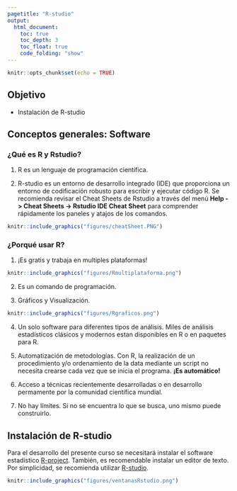 ```yaml
---
pagetitle: "R-studio"
output:
  html_document:
    toc: true
    toc_depth: 3
    toc_float: true
    code_folding: "show"
---
```


```r
knitr::opts_chunk$set(echo = TRUE)
```

## Objetivo {.unnumbered .objectives}

- Instalación de R-studio

## Conceptos generales: Software

### ¿Qué es R y Rstudio?

1. R es un lenguaje de programación científica.

2. R-studio es un entorno de desarrollo integrado (IDE) que proporciona un entorno de codificación robusto para escribir y ejecutar código R. Se recomienda revisar el Cheat Sheets de Rstudio a través del menú **Help -> Cheat Sheets -> Rstudio IDE Cheat Sheet** para comprender rápidamente los paneles y atajos de los comandos.


```r
knitr::include_graphics("figures/cheatSheet.PNG")
```

### ¿Porqué usar R?

1. ¡Es gratis y trabaja en multiples plataformas!

```r
knitr::include_graphics("figures/Rmultiplataforma.png")
```

2. Es un comando de programación.

3. Gráficos y Visualización.

```r
knitr::include_graphics("figures/Rgraficos.png")
```

4. Un solo software para diferentes tipos de análisis. Miles de análisis estadísticos clásicos y modernos estan disponibles en R o en paquetes para R.

5. Automatización de metodologías. Con R, la realización de un procedimiento y/o ordenamiento de la data mediante un script no necesita crearse cada vez que se inicia el programa. **¡Es automático!**

6. Acceso a técnicas recientemente desarrolladas o en desarrollo permamente por la comunidad científica mundial. 

7. No hay límites. Si no se encuentra lo que se busca, uno mismo puede construirlo.

## Instalación de R-studio

Para el desarrollo del presente curso se necesitará instalar el software estadístico [R-project](https://cran.r-project.org/bin/windows/base/). También, es recomendable instalar un editor de texto. Por simplicidad, se recomienda utilizar [R-studio]( https://www.rstudio.com/products/rstudio/download/]).

```r
knitr::include_graphics("figures/ventanasRstudio.png")
```
